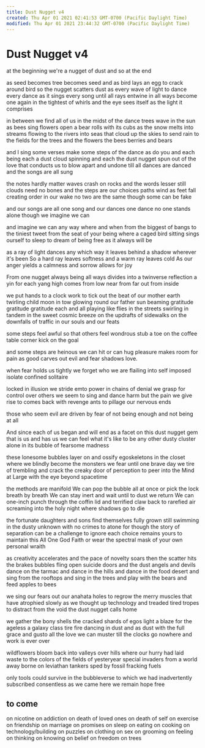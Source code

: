```yaml
---
title: Dust Nugget v4
created: Thu Apr 01 2021 02:41:53 GMT-0700 (Pacific Daylight Time)
modified: Thu Apr 01 2021 23:44:32 GMT-0700 (Pacific Daylight Time)
---
```

# Dust Nugget v4

at the beginning
we're a nugget of dust
and so at the end

as seed becomes tree becomes seed
and as bird lays an egg
to crack around bird
so the nugget scatters dust
as every wave of light
to dance every dance
as it sings every song
until all rays entwine
in all ways become one
again in the tightest of whirls
and the eye sees itself
as the light it comprises

in between we find all of us
in the midst of the dance
trees wave in the sun
as bees sing flowers open
a bear rolls with its cubs
as the snow melts into streams
flowing to the rivers into seas
that cloud up the skies
to send rain to the fields
for the trees and the flowers
the bees berries and bears

and I sing some verses
make some steps of the dance
as do you and each being
each a dust cloud spinning
and each the dust nugget
spun out of the love
that conducts us to blow
apart and undone
till all dances are danced
and the songs are all sung

the notes hardly matter
waves crash on rocks
and the words lesser still
clouds need no bones
and the steps are our choices
paths wind as feet fall
creating order in our wake
no two are the same
though some can be fake

and our songs are all one song
and our dances one dance
no one stands alone
though we imagine we can

and imagine we can
any way where and when
from the biggest of bangs
to the tiniest tweet
from the seat of your being
where a caged bird sitting
sings ourself to sleep
to dream of being free
as it always will be

as a ray of light dances
any which way
it leaves behind a shadow
wherever it's been
So a hard ray leaves softness
and a warm ray leaves cold
As our anger yields a calmness
and sorrow allows for joy

From one nugget always
being all ways divides
into a twinverse reflection
a yin for each yang
high comes from low
near from far
out from inside

we put hands to a clock
work to tick out the beat
of our mother earth twirling
child moon in tow glowing
round our father sun beaming
gratitude
gratitude
gratitude each
and all playing
like flies in the streets
swirling in tandem
in the sweet cosmic breeze
on the updrafts of sidewalks
on the downfalls of traffic
in our souls and our feats

some steps feel awful
so that others feel wondrous
stub a toe on the coffee table
corner kick on the goal

and some steps are heinous
we can hit or can hug
pleasure makes room for pain
as good carves out evil
and fear shadows love.

when fear holds us tightly
we forget who we are
flailing into self
imposed isolate
confined solitaire

locked in illusion
we stride emto power
in chains of denial
we grasp for control
over others we seem to
sing and dance harm but
the pain we give rise to
comes back with revenge ants
to pillage our nervous ends

those who seem evil
are driven by fear
of not being enough
and not being at all

And since each of us
began and will end as a facet
on this dust nugget gem
that is us and has us
we can feel what it's like
to be any other dusty cluster
alone in its bubble
of fearsome madness

these lonesome bubbles
layer on and ossify
egoskeletons in the closet
where we blindly become
the monsters we fear
until one brave day
we tire of trembling
and crack the creaky door
of perception to peer
into the Mind at Large
with the eye beyond spacetime

the methods are manifold
We can pop the bubble all at once
or pick the lock breath by breath
We can stay inert and wait
until to dust we return
We can one-inch punch through
the coffin lid and terrified
claw back to rarefied air
screaming into the holy night
where shadows go to die

the fortunate daughters and sons
find themselves fully grown
still swimming in the dusty unknown
with no crimes to atone
for though the story of separation
can be a challenge to ignore
each choice remains yours
to maintain this All One God Faith
or wear the spectral mask
of your own personal wraith

as creativity accelerates
and the pace of novelty soars
then the scatter hits the brakes
bubbles fling open suicide doors
and the dust angels and devils
dance on the tarmac
and dance in the hills
and dance in the food desert
and sing from the rooftops
and sing in the trees
and play with the bears
and feed apples to bees

we sing our fears
out our anahata holes
to regrow the merry muscles
that have atrophied slowly
as we thought up technology
and treaded tired tropes
to distract from the void
the dust nugget calls home

we gather the bony shells
the cracked shards of egos
light a blaze for the ageless
a galaxy class tire fire
dancing in dust and as dust
with the full grace and gusto
all the love we can muster
till the clocks go nowhere
and work is ever over

wildflowers bloom
back into valleys
over hills where our hurry
had laid waste to the colors
of the fields of yesteryear
special invaders
from a world away borne on
leviathan tankers sped
by fossil fracking fuels

only tools could survive
in the bubbleverse to which
we had inadvertently subscribed
consentless as we came
here we remain hope
free

## to come

on nicotine
on addiction
on death of loved ones
on death of self
on exercise
on friendship
on marriage
on promises
on sleep
on eating
on cooking
on technology/building
on puzzles
on clothing
on sex
on grooming
on feeling
on thinking
on knowing
on belief
on freedom
on trees
